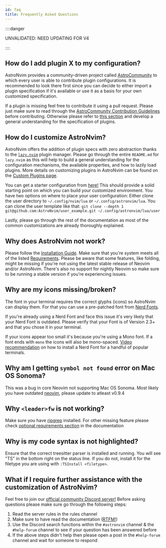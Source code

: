 ```yaml
---
id: faq
title: Frequently Asked Questions
---
```


::::danger

UNVALIDATED: NEED UPDATING FOR V4

::::

## How do I add plugin X to my configuration?

AstroNvim provides a community-driven project called [AstroCommunity](https://github.com/AstroNvim/astrocommunity) to which every user is able to contribute plugin configurations. It is recommended to look there first since you can decide to either import a plugin specification if it's available or use it as a basis for your own customized specification.

If a plugin is missing feel free to contribute it using a pull request. Please just make sure to read through the [AstroCommunity Contribution Guidelines](https://github.com/AstroNvim/astrocommunity/blob/main/CONTRIBUTING.md) before contributing. Otherwise please refer to [this section](#how-do-i-customize-astronvim) and develop a general understanding for the specification of plugins.

## How do I customize AstroNvim?

AstroNvim offers the addition of plugin specs with zero abstraction thanks to the [`lazy.nvim`](https://www.github.com/folke/lazy.nvim) plugin manager. Please go through the entire `README.md` for `lazy.nvim` as this will help to build a general understanding for the configuration mechanisms, the available properties, and how to lazily load plugins. More details on customizing plugins in AstroNvim can be found on the [Custom Plugins page](/configuration/custom_plugins).

You can get a starter configuration from [here!](https://github.com/AstroNvim/user_example) This should provide a solid starting point on which you can build your customized environment. You have two options on where to place your user configuration: Either clone the user directory to `~/.config/nvim/lua` or `~/.config/astronvim/lua`. You can clone the user template like that: `git clone --depth 1 git@github.com:AstroNvim/user_example.git ~/.config/astronvim/lua/user`

Lastly, please go through the rest of the documentation as most of the common customizations are already thoroughly explained.

## Why does AstroNvim not work?

Please follow the [Installation Guide](/#%EF%B8%8F-installation). Make sure that you're system meets all of the listed [Requirements](/#-requirements). Please be aware that some features, like folding, might be missing if you're not using the latest stable release of Neovim and/or AstroNvim. There's also no support for nightly Neovim so make sure to be running a stable version if you're experiencing issues.

## Why are my icons missing/broken?

The font in your terminal requires the correct glyphs (icons) so AstroNvim can display them. For that you can use a pre-patched font from [Nerd Fonts](https://www.nerdfonts.com/).

If you're already using a Nerd Font and face this issue it's very likely that your Nerd Font is outdated. Please verify that your Font is of Version 2.3+ and that you chose it in your terminal.

If your icons appear too small it's because you're using a Mono font. If a font ends with `mono` the icons will also be mono-spaced. [Video recommendation](https://youtu.be/mQdB_kHyZn8) on how to install a Nerd Font for a handful of popular terminals.

## Why am I getting `symbol not found` error on Mac OS Sonoma?

This was a bug in core Neovim not supporting Mac OS Sonoma. Most likely you have outdated [neovim](https://github.com/neovim/neovim), please update to atleast v0.9.4

## Why `<leader>fw` is not working?

Make sure you have [ripgrep](https://github.com/BurntSushi/ripgrep) installed. For other missing feature please check [optional requirements section](/#-requirements) in the documentation

## Why is my code syntax is not highlighted?

Ensure that the correct treesitter parser is installed and running. You will see "TS" in the bottom right on the status line. If you do not, install it for the filetype you are using with `:TSInstall <filetype>`.

## What if I require further assistance with the customization of AstroNvim?

Feel free to join our [official community Discord server!](https://discord.astronvim.com) Before asking questions please make sure go through the following steps:

1. Read the server rules in the rules channel
2. Make sure to have read the documentation ([RTFM!](https://www.urbandictionary.com/define.php?term=RTFM))
3. Use the Discord search functions within the `#astronvim` channel & the `#help-forum` channel to see if your question has been answered before
4. If the above steps didn't help then please open a post in the `#help-forum` channel and wait for someone to respond
